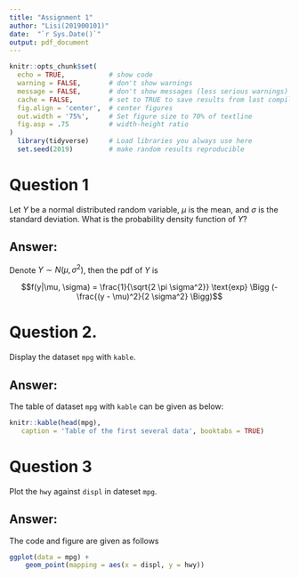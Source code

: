 ```yaml
---
title: "Assignment 1"
author: "Lisi(201900101)"
date:  "`r Sys.Date()`"
output: pdf_document
---
```


```r
knitr::opts_chunk$set(
  echo = TRUE,           # show code
  warning = FALSE,       # don't show warnings
  message = FALSE,       # don't show messages (less serious warnings)
  cache = FALSE,         # set to TRUE to save results from last compilation
  fig.align = 'center',  # center figures
  out.width = '75%',     # Set figure size to 70% of textline
  fig.asp = .75          # width-height ratio 
)
  library(tidyverse)     # Load libraries you always use here
  set.seed(2019)         # make random results reproducible
```

# Question 1
Let $Y$ be a normal distributed random variable,  $\mu$ is the mean, and $\sigma$ is the standard deviation. What is the probability density function of $Y$?

## Answer:

Denote $Y \sim N(\mu,\sigma^2)$, then the pdf of $Y$ is 

$$f(y|\mu, \sigma) = \frac{1}{\sqrt{2 \pi \sigma^2}} \text{exp} \Bigg (- \frac{(y - \mu)^2}{2 \sigma^2} \Bigg)$$

# Question 2.
Display the dataset `mpg` with `kable`.

## Answer:

The table of dataset `mpg` with `kable` can be given as below: 

```r
knitr::kable(head(mpg),
   caption = 'Table of the first several data', booktabs = TRUE)
```

# Question 3
Plot the `hwy` against `displ` in dateset `mpg`.

## Answer:
 
The code and figure are given as follows
```r
ggplot(data = mpg) + 
    geom_point(mapping = aes(x = displ, y = hwy))
```


